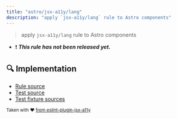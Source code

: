```yaml
---
title: "astro/jsx-a11y/lang"
description: "apply `jsx-a11y/lang` rule to Astro components"
---
```


> apply `jsx-a11y/lang` rule to Astro components

- ❗ <badge text="This rule has not been released yet." vertical="middle" type="error"> **_This rule has not been released yet._** </badge>



## 🔍 Implementation

- [Rule source](https://github.com/ota-meshi/eslint-plugin-astro/blob/main/src/rules/jsx-a11y/lang.ts)
- [Test source](https://github.com/ota-meshi/eslint-plugin-astro/blob/main/tests/src/rules/jsx-a11y/lang.ts)
- [Test fixture sources](https://github.com/ota-meshi/eslint-plugin-astro/tree/main/tests/fixtures/rules/jsx-a11y/lang)

<sup>Taken with ❤️ [from eslint-plugin-jsx-a11y](https://github.com/jsx-eslint/eslint-plugin-jsx-a11y/tree/HEAD/docs/rules/lang.md)</sup>
